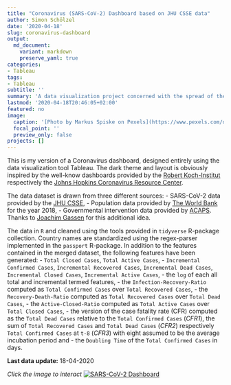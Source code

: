 ```yaml
---
title: "Coronavirus (SARS-CoV-2) Dashboard based on JHU CSSE data"
author: Simon Schölzel
date: '2020-04-18'
slug: coronavirus-dashboard
output:
  md_document:
    variant: markdown
    preserve_yaml: true
categories:
- Tableau
tags:
- Tableau
subtitle: ''
summary: 'A data visualization project concerned with the spread of the novel Coronavirus realized in R and Tableau.'
lastmod: '2020-04-18T20:46:05+02:00'
featured: no
image:
  caption: '[Photo by Markus Spiske on Pexels](https://www.pexels.com/de-de/foto/nummern-notfall-alarm-warnung-3970330/)'
  focal_point: ''
  preview_only: false
projects: []
---
```


This is my version of a Coronavirus dashboard, designed entirely using the data visualization tool Tableau. The dark theme and layout is obviously inspired by the well-know dashboards provided by the [Robert Koch-Institut](https://experience.arcgis.com/experience/478220a4c454480e823b17327b2bf1d4) respectively the [Johns Hopkins Coronavirus Resource Center](https://coronavirus.jhu.edu/map.html).

The data dataset is drawn from three different sources:
- SARS-CoV-2 data provided by the [JHU CSSE](https://github.com/CSSEGISandData/COVID-19),
- Population data provided by [The World Bank](https://data.worldbank.org/indicator/sp.pop.totl) for the year 2018,
- Governmental intervention data provided by [ACAPS](https://www.acaps.org/covid19-government-measures-dataset). Thanks to [Joachim Gassen](https://joachim-gassen.github.io/2020/03/merge-covid-19-data-with-governmental-interventions-data/) for this additional idea.

The data in `R` and cleaned using the tools provided in `tidyverse` R-package collection. Country names are standardized using the regex-parser implemented in the `passport` R-package. In addition to the features contained in the merged dataset, the following features have been generated:
- `Total Closed Cases`, `Total Active Cases`,
- `Incremental Confirmed Cases`, `Incremental Recovered Cases`, `Incremental Dead Cases`, `Incremental Closed Cases`, `Incremental Active Cases`,
- the `log` of each all total and incremental termed features,
- the `Infection-Recovery-Ratio` computed as `Total Confirmed Cases` over `Total Recovered Cases`,
- the `Recovery-Death-Ratio` computed as `Total Recovered Cases` over `Total Dead Cases`,
- the `Active-Closed-Ratio` computed as `Total Active Cases` over `Total Closed Cases`,
- the version of the case fatality rate (CFR) computed as the `Total Dead Cases` relative to the `Total Confirmed Cases` (*CFR1*), the sum of `Total Recovered Cases` and `Total Dead Cases` (*CFR2*) respectively `Total Confirmed Cases` at `t-8` (*CFR3*) with eight assumed to be the average incubation period and
- the `Doubling Time` of the `Total Confirmed Cases` in days.


**Last data update:** 18-04-2020

*Click the image to interact*
[![SARS-CoV-2 Dashboard](preview.png)](https://public.tableau.com/views/SARS-CoV-2Dashboard_15872319731490/Global?:display_count=y&:origin=viz_share_linkfeatured.png)
